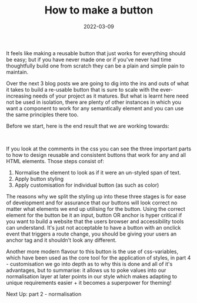 ﻿---
title: How to make a button
date: 2022-03-09
excerpt: Writing a good button for your website doesn't need to be hard, this post will show you the way!
image: ./button.svg
tags: ["css", "design", "html", "--css-variables"]
---


It feels like making a reusable button that just works for everything should be easy; but if you have never
made one or if you've never had time thoughtfully build one from scratch they can be a plain and simple pain
to maintain.

Over the next 3 blog posts we are going to dig into the ins and outs of what it takes to build a re-usable button that
is sure to scale with the ever-increasing needs of your project as it matures. But what is learnt here need not be used
in isolation, there are plenty of other instances in which you want a component to work for any semantically element
and you can use the same principles there too.

Before we start, here is the end result that we are working towards:

<FinalDemo id="full-code-example" />
<br />

If you look at the comments in the css you can see the three important parts to how to design reusable and consistent
buttons that work for any and all HTML elements. Those steps consist of:

1. Normalise the element to look as if it were an un-styled span of text.
2. Apply button styling
3. Apply customisation for individual button (as such as color)

The reasons why we split the styling up into these three stages is for ease of development and for assurance that our
buttons will look correct no matter what elements we end up utilising for the button. Using the correct element for the button
be it an input, button OR anchor is hyper critical if you want to build a website that the users browser and accessibility
tools can understand. It's just not acceptable to have a button with an onclick event that triggers a route change, you
should be giving your users an anchor tag and it shouldn't look any different.

Another more modern flavour to this button is the use of css-variables, which have been used as the core tool for the
application of styles, in <Link to="/blog/2022/03/how-to-make-a-button-customisation/">part 4 - customisation</Link> we
go into depth as to why this is done and all of it's advantages, but to summarise: it allows us to poke values into
our normalisation layer at later points in our style which makes adapting to unique requirements easier + it becomes
a superpower for theming!

Next Up: <Link to="/blog/2022/03/how-to-make-a-button-normalisation/">part 2 - normalisation</Link>